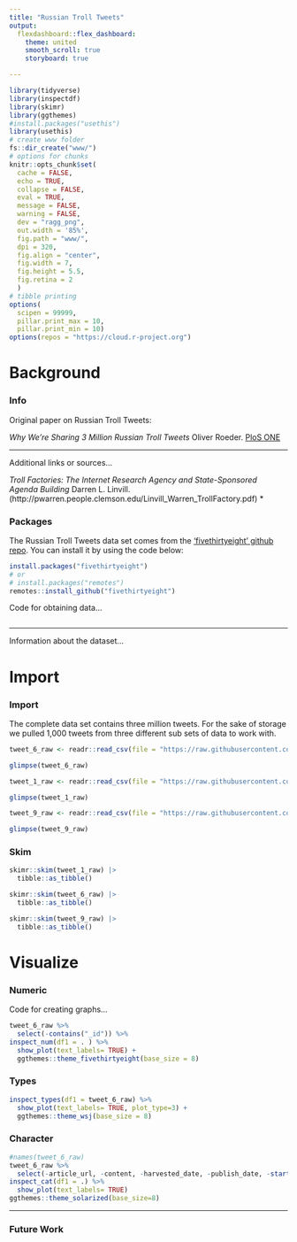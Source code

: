 ```yaml
---
title: "Russian Troll Tweets"
output: 
  flexdashboard::flex_dashboard:
    theme: united
    smooth_scroll: true
    storyboard: true

---
```


```r
library(tidyverse)
library(inspectdf)
library(skimr)
library(ggthemes)
#install.packages("usethis")
library(usethis)
# create www folder
fs::dir_create("www/")
# options for chunks
knitr::opts_chunk$set(
  cache = FALSE,
  echo = TRUE,
  collapse = FALSE,
  eval = TRUE,
  message = FALSE,
  warning = FALSE,
  dev = "ragg_png",
  out.width = '85%',
  fig.path = "www/",
  dpi = 320,
  fig.align = "center",
  fig.width = 7,
  fig.height = 5.5,
  fig.retina = 2
  )
# tibble printing
options(
  scipen = 99999,
  pillar.print_max = 10, 
  pillar.print_min = 10)
options(repos = "https://cloud.r-project.org")

```






Background {.storyboard}
===========================================================

### Info {data-commentary-width=350}



Original paper on Russian Troll Tweets:

*Why We’re Sharing 3 Million Russian Troll Tweets*
Oliver Roeder. [PloS ONE](https://fivethirtyeight.com/features/why-were-sharing-3-million-russian-troll-tweets/)




*** 

Additional links or sources... 

*Troll Factories: The Internet Research Agency and State-Sponsored Agenda Building*
Darren L. Linvill. (http://pwarren.people.clemson.edu/Linvill_Warren_TrollFactory.pdf)
*

### Packages {data-commentary-width=350}


The Russian Troll Tweets data set comes from the ['fivethirtyeight' github repo](https://github.com/fivethirtyeight/russian-troll-tweets.git). You can install it by using the code below:


```r
install.packages("fivethirtyeight")
# or
# install.packages("remotes")
remotes::install_github("fivethirtyeight")

```



Code for obtaining data...

```r
```

*** 

Information about the dataset...



Import {.storyboard}
===========================================================

### Import {data-commentary-width=300}

The complete data set contains three million tweets. For the sake of storage we pulled 1,000 tweets from three different sub sets of data to work with. 

```r

tweet_6_raw <- readr::read_csv(file = "https://raw.githubusercontent.com/fivethirtyeight/russian-troll-tweets/master/IRAhandle_tweets_6.csv", n_max = 1000)
```

```r
glimpse(tweet_6_raw)
```

```r
tweet_1_raw <- readr::read_csv(file = "https://raw.githubusercontent.com/fivethirtyeight/russian-troll-tweets/master/IRAhandle_tweets_1.csv", n_max = 1000)
```

```r
glimpse(tweet_1_raw)
```



```r
tweet_9_raw <- readr::read_csv(file = "https://raw.githubusercontent.com/fivethirtyeight/russian-troll-tweets/master/IRAhandle_tweets_9.csv", n_max = 1000)
```


```r
glimpse(tweet_9_raw)
```




### Skim {data-commentary-width=400}

```r
skimr::skim(tweet_1_raw) |> 
  tibble::as_tibble()

```

```r
skimr::skim(tweet_6_raw) |> 
  tibble::as_tibble()

```

```r
skimr::skim(tweet_9_raw) |> 
  tibble::as_tibble()

```

Visualize {.storyboard}
===========================================================

### Numeric {data-commentary-width=400}

Code for creating graphs...

```r
tweet_6_raw %>% 
  select(-contains("_id")) %>% 
inspect_num(df1 = . ) %>%
  show_plot(text_labels= TRUE) +
  ggthemes::theme_fivethirtyeight(base_size = 8)
```


### Types {data-commentary-width=400}

```r

inspect_types(df1 = tweet_6_raw) %>% 
  show_plot(text_labels= TRUE, plot_type=3) +
  ggthemes::theme_wsj(base_size = 8)

```


### Character {data-commentary-width=400}


```r
#names(tweet_6_raw)
tweet_6_raw %>% 
  select(-article_url, -content, -harvested_date, -publish_date, -starts_with("tco")) %>% 
inspect_cat(df1 = .) %>%
  show_plot(text_labels= TRUE)
ggthemes::theme_solarized(base_size=8)
```


***






### Future Work


